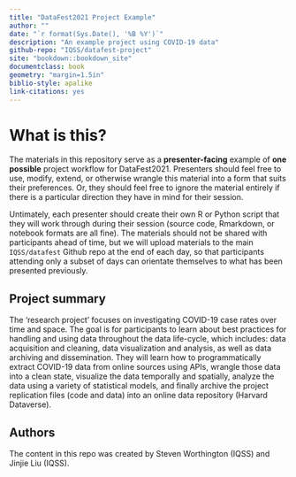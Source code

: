 ```yaml
---
title: "DataFest2021 Project Example"
author: ""
date: "`r format(Sys.Date(), '%B %Y')`"
description: "An example project using COVID-19 data"
github-repo: "IQSS/datafest-project"
site: "bookdown::bookdown_site"
documentclass: book
geometry: "margin=1.5in"
biblio-style: apalike
link-citations: yes
---
```


# What is this? {-}

The materials in this repository serve as a **presenter-facing** example of **one possible** project workflow for DataFest2021. Presenters should feel free to use, modify, extend, or otherwise wrangle this material into a form that suits their preferences. Or, they should feel free to ignore the material entirely if there is a particular direction they have in mind for their session. 

Untimately, each presenter should create their own R or Python script that they will work through during their session (source code, Rmarkdown, or notebook formats are all fine). The materials should not be shared with participants ahead of time, but we will upload materials to the main `IQSS/datafest` Github repo at the end of each day, so that participants attending only a subset of days can orientate themselves to what has been presented previously.

## Project summary {-}

The 'research project' focuses on investigating COVID-19 case rates over time and space. The goal is for participants to learn about best practices for handling and using data throughout the data life-cycle, which includes: data acquisition and cleaning, data visualization and analysis, as well as data archiving and dissemination. They will learn how to programmatically extract COVID-19 data from online sources using APIs, wrangle those data into a clean state, visualize the data temporally and spatially, analyze the data using a variety of statistical models, and finally archive the project replication files (code and data) into an online data repository (Harvard Dataverse).

## Authors {-}

The content in this repo was created by Steven Worthington (IQSS) and Jinjie Liu (IQSS).
